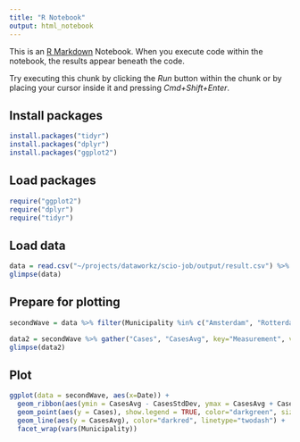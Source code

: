 ```yaml
---
title: "R Notebook"
output: html_notebook
---
```


This is an [R Markdown](http://rmarkdown.rstudio.com) Notebook. When you execute code within the notebook, the results appear beneath the code. 

Try executing this chunk by clicking the *Run* button within the chunk or by placing your cursor inside it and pressing *Cmd+Shift+Enter*. 

## Install packages
```r
install.packages("tidyr")
install.packages("dplyr")
install.packages("ggplot2")
```

## Load packages
```r
require("ggplot2")
require("dplyr")
require("tidyr")
```

## Load data
```r
data = read.csv("~/projects/dataworkz/scio-job/output/result.csv") %>% mutate(Date = as.POSIXct(Date), Municipality = factor(Municipality))
glimpse(data)
```

## Prepare for plotting
```r
secondWave = data %>% filter(Municipality %in% c("Amsterdam", "Rotterdam", "Utrecht")) %>% filter(Date >= as.POSIXct("2020-07-01"))

data2 = secondWave %>% gather("Cases", "CasesAvg", key="Measurement", value="Value")
glimpse(data2)
```

## Plot

```r
ggplot(data = secondWave, aes(x=Date)) + 
  geom_ribbon(aes(ymin = CasesAvg - CasesStdDev, ymax = CasesAvg + CasesStdDev), fill="grey80") +
  geom_point(aes(y = Cases), show.legend = TRUE, color="darkgreen", size=0.5) + scale_y_log10() + 
  geom_line(aes(y = CasesAvg), color="darkred", linetype="twodash") +
  facet_wrap(vars(Municipality))
```

